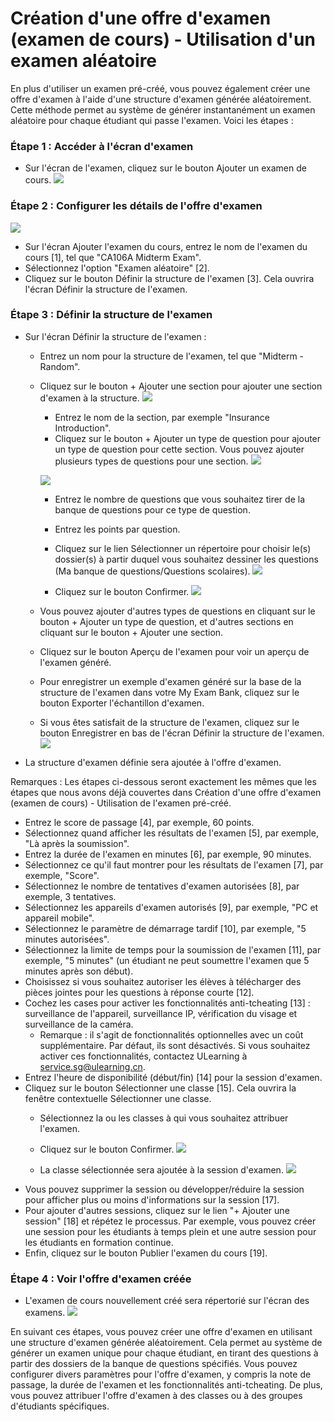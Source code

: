 
# Création d'une offre d'examen (examen de cours) - Utilisation d'un examen aléatoire 
 
 En plus d'utiliser un examen pré-créé, vous pouvez également créer une offre d'examen à l'aide d'une structure d'examen générée aléatoirement. Cette méthode permet au système de générer instantanément un examen aléatoire pour chaque étudiant qui passe l'examen. Voici les étapes : 
 
 ### Étape 1 : Accéder à l'écran d'examen 
 - Sur l'écran de l'examen, cliquez sur le bouton Ajouter un examen de cours. 
 ![]( /img/utest/teacher/offering07.png) 
 
 ### Étape 2 : Configurer les détails de l'offre d'examen 
 ![]( /img/utest/teacher/offering08.png) 
 
 - Sur l'écran Ajouter l'examen du cours, entrez le nom de l'examen du cours [1], tel que "CA106A Midterm Exam". 
 - Sélectionnez l'option "Examen aléatoire" [2]. 
 - Cliquez sur le bouton Définir la structure de l'examen [3]. Cela ouvrira l'écran Définir la structure de l'examen. 
 
 ### Étape 3 : Définir la structure de l'examen 
 
 - Sur l'écran Définir la structure de l'examen : 
     - Entrez un nom pour la structure de l'examen, tel que "Midterm - Random". 
     - Cliquez sur le bouton + Ajouter une section pour ajouter une section d'examen à la structure. 
         ![]( /img/utest/teacher/offering09.png) 
         
         - Entrez le nom de la section, par exemple "Insurance Introduction". 
         - Cliquez sur le bouton + Ajouter un type de question pour ajouter un type de question pour cette section. Vous pouvez ajouter plusieurs types de questions pour une section. 
         ![]( /img/utest/teacher/offering10.png) 
 
         ![]( /img/utest/teacher/offering11.png) 
         - Entrez le nombre de questions que vous souhaitez tirer de la banque de questions pour ce type de question. 
         - Entrez les points par question. 
         - Cliquez sur le lien Sélectionner un répertoire pour choisir le(s) dossier(s) à partir duquel vous souhaitez dessiner les questions (Ma banque de questions/Questions scolaires). 
         ![]( /img/utest/teacher/offering12.png) 
 
         - Cliquez sur le bouton Confirmer. 
         ![]( /img/utest/teacher/offering13.png) 

     - Vous pouvez ajouter d'autres types de questions en cliquant sur le bouton + Ajouter un type de question, et d'autres sections en cliquant sur le bouton + Ajouter une section. 
     - Cliquez sur le bouton Aperçu de l'examen pour voir un aperçu de l'examen généré. 
     - Pour enregistrer un exemple d'examen généré sur la base de la structure de l'examen dans votre My Exam Bank, cliquez sur le bouton Exporter l'échantillon d'examen. 
     - Si vous êtes satisfait de la structure de l'examen, cliquez sur le bouton Enregistrer en bas de l'écran Définir la structure de l'examen. 
     ![]( /img/utest/teacher/offering14.png) 
 
 - La structure d'examen définie sera ajoutée à l'offre d'examen. 
 
 Remarques : Les étapes ci-dessous seront exactement les mêmes que les étapes que nous avons déjà couvertes dans Création d'une offre d'examen (examen de cours) - Utilisation de l'examen pré-créé. 
 
 - Entrez le score de passage [4], par exemple, 60 points. 
 - Sélectionnez quand afficher les résultats de l'examen [5], par exemple, "Là après la soumission". 
 - Entrez la durée de l'examen en minutes [6], par exemple, 90 minutes. 
 - Sélectionnez ce qu'il faut montrer pour les résultats de l'examen [7], par exemple, "Score". 
 - Sélectionnez le nombre de tentatives d'examen autorisées [8], par exemple, 3 tentatives. 
 - Sélectionnez les appareils d'examen autorisés [9], par exemple, "PC et appareil mobile". 
 - Sélectionnez le paramètre de démarrage tardif [10], par exemple, "5 minutes autorisées". 
 - Sélectionnez la limite de temps pour la soumission de l'examen [11], par exemple, "5 minutes" (un étudiant ne peut soumettre l'examen que 5 minutes après son début). 
 - Choisissez si vous souhaitez autoriser les élèves à télécharger des pièces jointes pour les questions à réponse courte [12]. 
 - Cochez les cases pour activer les fonctionnalités anti-tcheating [13] : surveillance de l'appareil, surveillance IP, vérification du visage et surveillance de la caméra. 
     - Remarque : il s'agit de fonctionnalités optionnelles avec un coût supplémentaire. Par défaut, ils sont désactivés. Si vous souhaitez activer ces fonctionnalités, contactez ULearning à service.sg@ulearning.cn. 
 - Entrez l'heure de disponibilité (début/fin) [14] pour la session d'examen. 
 - Cliquez sur le bouton Sélectionner une classe [15]. Cela ouvrira la fenêtre contextuelle Sélectionner une classe. 
     - Sélectionnez la ou les classes à qui vous souhaitez attribuer l'examen. 
     - Cliquez sur le bouton Confirmer. 
     ![]( /img/utest/teacher/offering15.png) 
 
     - La classe sélectionnée sera ajoutée à la session d'examen. 
     ![]( /img/utest/teacher/offering16.png) 
 - Vous pouvez supprimer la session ou développer/réduire la session pour afficher plus ou moins d'informations sur la session [17]. 
 - Pour ajouter d'autres sessions, cliquez sur le lien "+ Ajouter une session" [18] et répétez le processus. Par exemple, vous pouvez créer une session pour les étudiants à temps plein et une autre session pour les étudiants en formation continue. 
 - Enfin, cliquez sur le bouton Publier l'examen du cours [19]. 
 
 ### Étape 4 : Voir l'offre d'examen créée 
 
 - L'examen de cours nouvellement créé sera répertorié sur l'écran des examens. 
 ![]( /img/utest/teacher/offering17.png) 
 
 En suivant ces étapes, vous pouvez créer une offre d'examen en utilisant une structure d'examen générée aléatoirement. Cela permet au système de générer un examen unique pour chaque étudiant, en tirant des questions à partir des dossiers de la banque de questions spécifiés. Vous pouvez configurer divers paramètres pour l'offre d'examen, y compris la note de passage, la durée de l'examen et les fonctionnalités anti-tcheating. De plus, vous pouvez attribuer l'offre d'examen à des classes ou à des groupes d'étudiants spécifiques.
